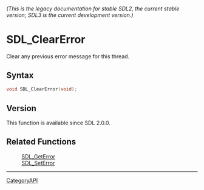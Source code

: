 ====== (This is the legacy documentation for stable SDL2, the current stable version; SDL3 is the current development version.) ======
= SDL_ClearError =

Clear any previous error message for this thread.

== Syntax ==

<syntaxhighlight lang='c'>
void SDL_ClearError(void);
</syntaxhighlight>

== Version ==

This function is available since SDL 2.0.0.

== Related Functions ==

:[[SDL_GetError]]
:[[SDL_SetError]]

----
[[CategoryAPI]]



